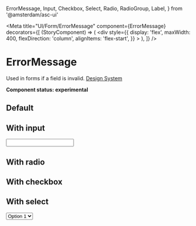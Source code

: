   ErrorMessage,
  Input,
  Checkbox,
  Select,
  Radio,
  RadioGroup,
  Label,
} from '@amsterdam/asc-ui'

<Meta
  title="UI/Form/ErrorMessage"
  component={ErrorMessage}
  decorators={[
    (StoryComponent) => (
      <div
        style={{
          display: 'flex',
          maxWidth: 400,
          flexDirection: 'column',
          alignItems: 'flex-start',
        }}
      >
        <StoryComponent />
      </div>
    ),
  ]}
/>

# ErrorMessage

Used in forms if a field is invalid.
[Design System](https://designsystem.amsterdam.nl/7awj1hc9f/p/35e7b1-error-message)

**Component status: experimental**

## Default

<Canvas>
  <Story name="Default">
    <Fragment>
      <ErrorMessage message="This is an incorrect value" />
    </Fragment>
  </Story>
</Canvas>

## With input

<Canvas>
  <Story name="With input">
    <Fragment>
      <Input error />
      <ErrorMessage message="This a required field" />
    </Fragment>
  </Story>
</Canvas>

## With radio

<Canvas>
  <Story name="With radio">
    <Fragment>
      <RadioGroup name="group-1" error>
        <Label htmlFor="radio-1" label="Windows">
          <Radio id="radio-1" />
        </Label>
        <Label htmlFor="radio-2" label="MacOS">
          <Radio id="radio-2" />
        </Label>
        <Label htmlFor="radio-3" label="Linux">
          <Radio id="radio-3" />
        </Label>
      </RadioGroup>
      <ErrorMessage message="This a required field" />
    </Fragment>
  </Story>
</Canvas>

## With checkbox

<Canvas>
  <Story name="With checkbox">
    <Fragment>
      <Label htmlFor="error" label="Accept terms">
        <Checkbox id="error" error />
      </Label>
      <ErrorMessage message="This a required field" />
    </Fragment>
  </Story>
</Canvas>

## With select

<Canvas>
  <Story name="With select">
    <Fragment>
      <Select id="select-1" error>
        <option value="1">Option 1</option>
        <option value="2">Option 2</option>
        <option value="3">Option 3</option>
        <option value="4">Option 4</option>
      </Select>
      <ErrorMessage message="This a required field" />
    </Fragment>
  </Story>
</Canvas>
